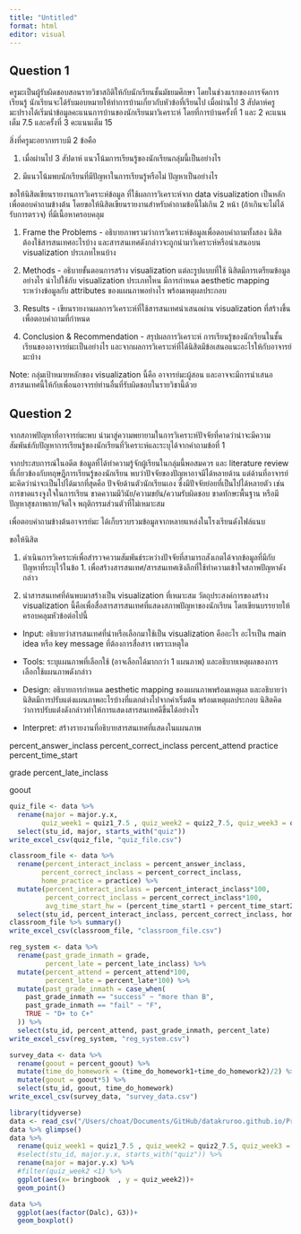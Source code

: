 ```yaml
---
title: "Untitled"
format: html
editor: visual
---
```


## Question 1

ครูมะเป็นผู้รับผิดชอบสอนรายวิชาสถิติให้กับนักเรียนชั้นมัธยมศึกษา โดยในช่วงแรกของการจัดการเรียนรู้ นักเรียนจะได้รับมอบหมายให้ทำการบ้านเกี่ยวกับหัวข้อที่เรียนไป เมื่อผ่านไป 3 สัปดาห์ครูมะปรางได้เริ่มนำข้อมูลคะแนนการบ้านของนักเรียนมาวิเคราะห์ โดยที่การบ้านครั้งที่ 1 และ 2 คะแนนเต็ม 7.5 และครั้งที่ 3 คะแนนเต็ม 15

สิ่งที่ครูมะอยากทราบมี 2 ข้อคือ

1. เมื่อผ่านไป 3 สัปดาห์ แนวโน้มการเรียนรู้ของนักเรียนกลุ่มนี้เป็นอย่างไร

2. มีแนวโน้มพบนักเรียนที่มีปัญหาในการเรียนรู้หรือไม่ ปัญหาเป็นอย่างไร

ขอให้นิสิตเขียนรายงานการวิเคราะห์ข้อมูล ที่ใช้ผลการวิเคราะห์จาก data visualization เป็นหลักเพื่อตอบคำถามข้างต้น โดยขอให้นิสิตเขียนรายงานสำหรับคำถามข้อนี้ไม่เกิน 2 หน้า (ถ้าเกินจะไม่ได้รับการตรวจ) ที่มีเนื้อหาครอบคลุม

1. Frame the Problems - อธิบายภาพรวมว่าการวิเคราะห์ข้อมูลเพื่อตอบคำถามทั้งสอง นิสิตต้องใช้สารสนเทศอะไรบ้าง และสารสนเทศดังกล่าวจะถูกนำมาวิเคราะห์หรือนำเสนอบน visualization ประเภทไหนบ้าง

2. Methods - อธิบายขั้นตอนการสร้าง visualization แต่ละรูปแบบที่ใช้ นิสิตมีการเตรียมข้อมูลอย่างไร นำไปใช้กับ visualization ประเภทไหน มีการกำหนด aesthetic mapping ระหว่างข้อมูลกับ attributes ของแผนภาพอย่างไร พร้อมเหตุผลประกอบ

3. Results - เขียนรายงานผลการวิเคราะห์ที่ใช้สารสนเทศนำเสนอผ่าน visualization ที่สร้างขึ้น เพื่อตอบคำถามที่กำหนด 

4. Conclusion & Recommendation - สรุปผลการวิเคราะห์ การเรียนรู้ของนักเรียนในชั้นเรียนของอาจารย์มะเป็นอย่างไร และจากผลการวิเคราะห์ที่ได้นิสิตมีข้อเสนอแนะอะไรให้กับอาจารย์มะบ้าง

Note: กลุ่มเป้าหมายหลักของ visualization นี้คือ อาจารย์มะผู้สอน และอาจจะมีการนำเสนอสารสนเทศนี้ให้กับเพื่อนอาจารย์ท่านอื่นที่รับผิดชอบในรายวิชานี้ด้วย



## Question 2

จากสภาพปัญหาที่อาจารย์มะพบ นำมาสู่ความพยายามในการวิเคราะห์ปัจจัยที่คาดว่าน่าจะมีความสัมพันธ์กับปัญหาการเรียนรู้ของนักเรียนที่วิเคราะห์และระบุได้จากคำถามข้อที่ 1

จากประสบการณ์ในอดีต ข้อมูลที่ได้ทำความรู้จักผู้เรียนในกลุ่มนี้พอสมควร และ literature review ที่เกี่ยวข้องกับทฤษฎีการเรียนรู้ของนักเรียน พบว่าปัจจัยของปัญหาอาจมีได้หลายด้าน แต่ด้านที่อาจารย์มะคิดว่าน่าจะเป็นไปได้มากที่สุดคือ ปัจจัยด้านตัวนักเรียนเอง ซึ่งมีปัจจัยย่อยที่เป็นไปได้หลายตัว เช่น การขาดแรงจูงใจในการเรียน ขาดความมีวินัย/ความขยัน/ความรับผิดชอบ ขาดทักษะพื้นฐาน หรือมีปัญหาสุขภาพกาย/จิตใจ พฤติกรรมส่วนตัวที่ไม่เหมาะสม

เพื่อตอบคำถามข้างต้นอาจารย์มะ ได้เก็บรวบรวมข้อมูลจากหลายแหล่งในโรงเรียนดังไฟล์แนบ

ขอให้นิสิต

1. ดำเนินการวิเคราะห์เพื่อสำรวจความสัมพันธ์ระหว่างปัจจัยที่สามารถสังเกตได้จากข้อมูลที่มีกับปัญหาที่ระบุไว้ในข้อ 1. เพื่อสร้างสารสนเทศ/สารสนเทศเชิงลึกที่ใช้ทำความเข้าใจสภาพปัญหาดังกล่าว

2. นำสารสนเทศที่ค้นพบมาสร้างเป็น visualization ที่เหมาะสม วัตถุประสงค์การของสร้าง visualization นี้คือเพื่อสื่อสารสารสนเทศที่แสดงสภาพปัญหาของนักเรียน โดยเขียนบรรยายให้ครอบคลุมหัวข้อต่อไปนี้

- Input: อธิบายว่าสารสนเทศที่นำหรือเลือกมาใช้เป็น visualization คืออะไร อะไรเป็น main idea หรือ key message ที่ต้องการสื่อสาร เพราะเหตุใด 

- Tools: ระบุแผนภาพที่เลือกใช้ (อาจเลือกได้มากกว่า 1 แผนภาพ) และอธิบายเหตุผลของการเลือกใช้แผนภาพดังกล่าว

- Design: อธิบายการกำหนด aesthetic mapping ของแผนภาพพร้อมเหตุผล และอธิบายว่านิสิตมีการปรับแต่งแผนภาพอะไรบ้างที่แตกต่างไปจากค่าเริ่มต้น พร้อมเหตุผลประกอบ นิสิตคิดว่าการปรับแต่่งดังกล่าวทำให้การแสดงสารสนเทศดีขึ้นได้อย่างไร

- Interpret: สร้างรายงานที่อธิบายสารสนเทศที่แสดงในแผนภาพ 








percent_answer_inclass 
percent_correct_inclass
percent_attend
practice
percent_time_start

grade
percent_late_inclass


goout

```r
quiz_file <- data %>% 
  rename(major = major.y.x, 
        quiz_week1 = quiz1_7.5 , quiz_week2 = quiz2_7.5, quiz_week3 = quiz3_15) %>% 
  select(stu_id, major, starts_with("quiz"))
write_excel_csv(quiz_file, "quiz_file.csv")
```


```r
classroom_file <- data %>% 
  rename(percent_interact_inclass = percent_answer_inclass,
        percent_correct_inclass = percent_correct_inclass,
        home_practice = practice) %>% 
  mutate(percent_interact_inclass = percent_interact_inclass*100,
         percent_correct_inclass = percent_correct_inclass*100,
         avg_time_start_hw = (percent_time_start1 + percent_time_start2)/2) %>% 
  select(stu_id, percent_interact_inclass, percent_correct_inclass, home_practice, avg_time_start_hw)
classroom_file %>% summary()
write_excel_csv(classroom_file, "classroom_file.csv")
```

```r
reg_system <- data %>% 
  rename(past_grade_inmath = grade,
         percent_late = percent_late_inclass) %>% 
  mutate(percent_attend = percent_attend*100,
         percent_late = percent_late*100) %>% 
  mutate(past_grade_inmath = case_when(
    past_grade_inmath == "success" ~ "more than B",
    past_grade_inmath == "fail" ~ "F",
    TRUE ~ "D+ to C+"
  )) %>% 
  select(stu_id, percent_attend, past_grade_inmath, percent_late)
write_excel_csv(reg_system, "reg_system.csv")
```

```r
survey_data <- data %>% 
  rename(goout = percent_goout) %>% 
  mutate(time_do_homework = (time_do_homework1+time_do_homework2)/2) %>% 
  mutate(goout = goout*5) %>% 
  select(stu_id, goout, time_do_homework)
write_excel_csv(survey_data, "survey_data.csv")
```




```r
library(tidyverse)
data <- read_csv("/Users/choat/Documents/GitHub/datakruroo.github.io/Programming/dimensionality_reduction/learning_data_secondary.csv")
data %>% glimpse()
data %>% 
  rename(quiz_week1 = quiz1_7.5 , quiz_week2 = quiz2_7.5, quiz_week3 = quiz3_15) %>% 
  #select(stu_id, major.y.x, starts_with("quiz")) %>% 
  rename(major = major.y.x) %>% 
  #filter(quiz_week2 <1) %>% 
  ggplot(aes(x= bringbook  , y = quiz_week2))+
  geom_point()

```


```r
data %>% 
  ggplot(aes(factor(Dalc), G3))+
  geom_boxplot()
```

